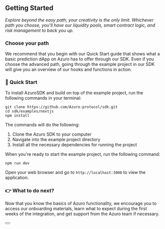 
## Getting Started
*Explore beyond the easy path; your creativity is the only limit. Whichever path you choose, you’ll have our liquidity pools, smart contract logic, and risk management to back you up.*

### Choose your path

<div className="grid lg:grid-cols-3 gap-3 mt-8">
  <Card
    title="Easy"
    text="
        <p>- Low-code option</p>
        <p>- Prerequisites: Git, Node.js</p>
        <p>- Result: basic dApp with access to on-chain data in less than a day.</p>"
    to="sdk/installation"
  />
  <Card
    title="Medium"
    text="
        <p>- Moderate coding (follow steps in our Tutorial)</p>
        <p>- Prerequisites: JavaScript, Web3 (wagmi, ethers)</p>
        <p>- Result: basic dApp in less than a day with access to on-chain data and broad customization opportunities.</p>"
    to="guides/tutorial"
  />
  <Card
    title="Advanced"
    text="
        <p>- Independent coding</p>
        <p>- Prerequisites: GraphQL, Web3 (wagmi, ethers, or other similar libs)</p>
        <p>- Result: any web3 prediction app, bot, add-on for websites, game engines, DAO, DEX, cross-chain solutions, etc.</p>"
    to="guides/advanced/overview"
  />
</div>

We recommend that you begin with our Quick Start guide that shows what a basic prediction dApp on Azuro has to offer through our SDK. Even if you choose the advanced path, going through the example project in our SDK will give you an overview of our hooks and functions in action.

### 🚀 Quick Start

To install AzuroSDK and build on top of the example project, run the following commands in your terminal:

```
git clone https://github.com/Azuro-protocol/sdk.git
cd sdk/examples/nextjs
npm install
```

The commands will do the following:

1. Clone the Azuro SDK to your computer
2. Navigate into the example project directory
3. Install all the necessary dependencies for running the project 

When you're ready to start the example project, run the following command:

```
npm run dev
```

Open your web browser and go to `http://localhost:3000` to view the application.

### 👉 What to do next?

Now that you know the basics of Azuro functionality, we encourage you to access our onboarding materials, learn what to expect during the first weeks of the integration, and get support from the Azuro team if necessary.
####
<div className="px-50">
  <Button
    toTab="https://azuro-protocol.notion.site/91b821c6082141808585807b0a0dd2ea?v=03c9a83931574f33ad37ff1202690937"
    title="Start onboarding"
  />
</div>


